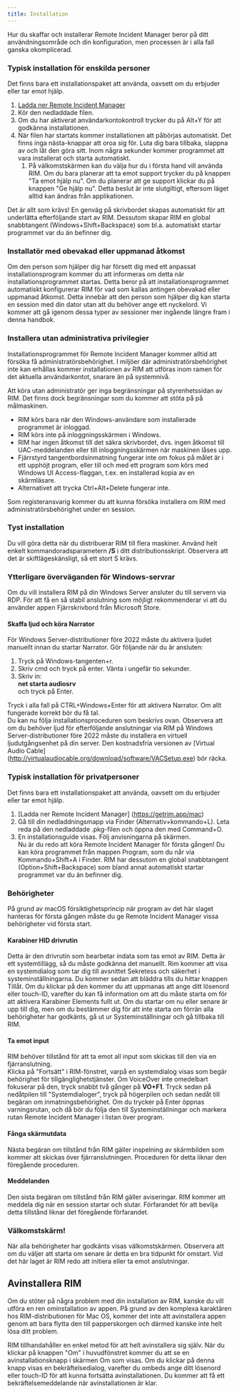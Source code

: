 ```yaml
---
title: Installation
---
```



Hur du skaffar och installerar Remote Incident Manager beror på ditt användningsområde och din konfiguration, men processen är i alla fall ganska okomplicerad.
<Windows>
### Typisk installation för enskilda personer
Det finns bara ett installationspaket att använda, oavsett om du erbjuder eller tar emot hjälp.
1. [Ladda ner Remote Incident Manager](https://getrim.app/win)
1. Kör den nedladdade filen.
1. Om du har aktiverat användarkontokontroll trycker du på Alt+Y för att godkänna installationen.
1. När filen har startats kommer installationen att påbörjas automatiskt. Det finns inga nästa-knappar att oroa sig för. Luta dig bara tillbaka, slappna av och låt den göra sitt. Inom några sekunder kommer programmet att vara installerat och starta automatiskt.  
    1. På välkomstskärmen kan du välja hur du i första hand vill använda RIM. Om du bara planerar att ta emot support trycker du på knappen "Ta emot hjälp nu". Om du planerar att ge support klickar du på knappen "Ge hjälp nu". Detta beslut är inte slutgiltigt, eftersom läget alltid kan ändras från applikationen.

Det är allt som krävs! En genväg på skrivbordet skapas automatiskt för att underlätta efterföljande start av RIM. Dessutom skapar RIM en global snabbtangent (Windows+Shift+Backspace) som bl.a. automatiskt startar programmet var du än befinner dig.
### Installatör med obevakad eller uppmanad åtkomst
Om den person som hjälper dig har försett dig med ett anpassat installationsprogram kommer du att informeras om detta när installationsprogrammet startas. Detta beror på att installationsprogrammet automatiskt konfigurerar RIM för vad som kallas antingen obevakad eller uppmanad åtkomst. Detta innebär att den person som hjälper dig kan starta en session med din dator utan att du behöver ange ett nyckelord. Vi kommer att gå igenom dessa typer av sessioner mer ingående längre fram i denna handbok.

### Installera utan administrativa privilegier

Installationsprogrammet för Remote Incident Manager kommer alltid att försöka få administratörsbehörighet. I miljöer där administratörsbehörighet inte kan erhållas kommer installationen av RIM att utföras inom ramen för det aktuella användarkontot, snarare än på systemnivå.

Att köra utan administratör ger inga begränsningar på styrenhetssidan av RIM. Det finns dock begränsningar som du kommer att stöta på på målmaskinen.

* RIM körs bara när den Windows-användare som installerade programmet är inloggad. 
* RIM körs inte på inloggningsskärmen i Windows. 
* RIM har ingen åtkomst till det säkra skrivbordet, dvs. ingen åtkomst till UAC-meddelanden eller till inloggningsskärmen när maskinen låses upp. 
* Fjärrstyrd tangentbordsinmatning fungerar inte om fokus på målet är i ett upphöjt program, eller till och med ett program som körs med Windows UI Access-flaggan, t.ex. en installerad kopia av en skärmläsare. 
* Alternativet att trycka Ctrl+Alt+Delete fungerar inte. 

Som registeransvarig kommer du att kunna försöka installera om RIM med administratörsbehörighet under en session.

### Tyst installation

Du vill göra detta när du distribuerar RIM till flera maskiner. Använd helt enkelt kommandoradsparametern **/S** i ditt distributionsskript. Observera att det är skiftlägeskänsligt, så ett stort S krävs.

### Ytterligare överväganden för Windows-servrar

Om du vill installera RIM på din Windows Server ansluter du till servern via RDP. För att få en så stabil anslutning som möjligt rekommenderar vi att du använder appen Fjärrskrivbord från Microsoft Store.

#### Skaffa ljud och köra Narrator

För Windows Server-distributioner före 2022 måste du aktivera ljudet manuellt innan du startar Narrator. Gör följande när du är ansluten:
1. Tryck på Windows-tangenten+r.
1. Skriv cmd och tryck på enter. Vänta i ungefär tio sekunder.
1. Skriv in:  
**net starta audiosrv**  
och tryck på Enter.

Tryck i alla fall på CTRL+Windows+Enter för att aktivera Narrator. Om allt fungerade korrekt bör du få tal.  
Du kan nu följa installationsproceduren som beskrivs ovan.
Observera att om du behöver ljud för efterföljande anslutningar via RIM på Windows Server-distributioner före 2022 måste du installera en virtuell ljudutgångsenhet på din server. Den kostnadsfria versionen av [Virtual Audio Cable] (http://virtualaudiocable.org/download/software/VACSetup.exe) bör räcka.
</Windows>
<MacOS>
### Typisk installation för privatpersoner

Det finns bara ett installationspaket att använda, oavsett om du erbjuder eller tar emot hjälp.
1. [Ladda ner Remote Incident Manager] (https://getrim.app/mac)
1. Gå till din nedladdningsmapp via Finder (Alternativ+kommando+L). Leta reda på den nedladdade .pkg-filen och öppna den med Command+O.
1. En installationsguide visas. Följ anvisningarna på skärmen.  
Nu är du redo att köra Remote Incident Manager för första gången! Du kan köra programmet från mappen Program, som du når via Kommando+Shift+A i Finder. RIM har dessutom en global snabbtangent (Option+Shift+Backspace) som bland annat automatiskt startar programmet var du än befinner dig.

### Behörigheter

På grund av macOS försiktighetsprincip när program av det här slaget hanteras för första gången måste du ge Remote Incident Manager vissa behörigheter vid första start.

#### Karabiner HID drivrutin

Detta är den drivrutin som bearbetar indata som tas emot av RIM. Detta är ett systemtillägg, så du måste godkänna det manuellt. Rim kommer att visa en systemdialog som tar dig till avsnittet Sekretess och säkerhet i systeminställningarna. Du kommer sedan att bläddra tills du hittar knappen Tillåt. Om du klickar på den kommer du att uppmanas att ange ditt lösenord eller touch-ID, varefter du kan få information om att du måste starta om för att aktivera Karabiner Elements fullt ut. Om du startar om nu eller senare är upp till dig, men om du bestämmer dig för att inte starta om förrän alla behörigheter har godkänts, gå ut ur Systeminställningar och gå tillbaka till RIM.

#### Ta emot input

RIM behöver tillstånd för att ta emot all input som skickas till den via en fjärranslutning.  
Klicka på "Fortsätt" i RIM-fönstret, varpå en systemdialog visas som begär behörighet för tillgänglighetstjänster. Om VoiceOver inte omedelbart fokuserar på den, tryck snabbt två gånger på **VO+F1**. Tryck sedan på nedåtpilen till "Systemdialoger", tryck på högerpilen och sedan nedåt till begäran om inmatningsbehörighet. Om du trycker på Enter öppnas varningsrutan, och då bör du följa den till Systeminställningar och markera rutan Remote Incident Manager i listan över program.

#### Fånga skärmutdata

Nästa begäran om tillstånd från RIM gäller inspelning av skärmbilden som kommer att skickas över fjärranslutningen. Proceduren för detta liknar den föregående proceduren.

#### Meddelanden

Den sista begäran om tillstånd från RIM gäller aviseringar. RIM kommer att meddela dig när en session startar och slutar. Förfarandet för att bevilja detta tillstånd liknar det föregående förfarandet.

### Välkomstskärm!

När alla behörigheter har godkänts visas välkomstskärmen. Observera att om du väljer att starta om senare är detta en bra tidpunkt för omstart. Vid det här laget är RIM redo att initiera eller ta emot anslutningar.

## Avinstallera RIM

Om du stöter på några problem med din installation av RIM, kanske du vill utföra en ren ominstallation av appen. På grund av den komplexa karaktären hos RIM-distributionen för Mac OS, kommer det inte att avinstallera appen genom att bara flytta den till papperskorgen och därmed kanske inte helt lösa ditt problem.

RIM tillhandahåller en enkel metod för att helt avinstallera sig själv. När du klickar på knappen "Om" i huvudfönstret kommer du att se en avinstallationsknapp i skärmen Om som visas. Om du klickar på denna knapp visas en bekräftelsedialog, varefter du ombeds ange ditt lösenord eller touch-ID för att kunna fortsätta avinstallationen. Du kommer att få ett bekräftelsemeddelande när avinstallationen är klar.
</MacOS>
